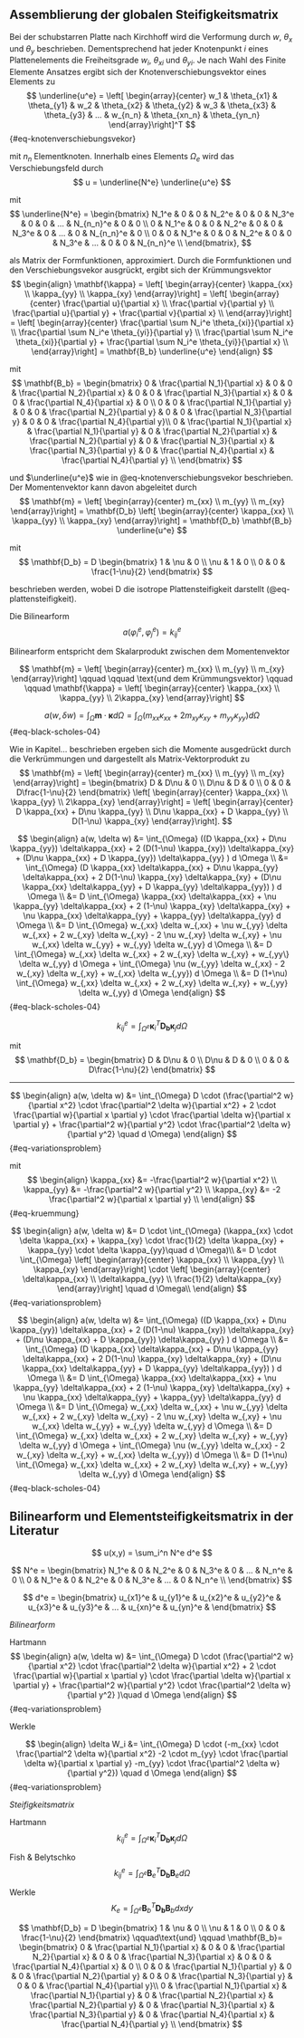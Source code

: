 ## Assemblierung der globalen Steifigkeitsmatrix

Bei der schubstarren Platte nach Kirchhoff wird die Verformung durch $w$, $\theta_x$ und $\theta_y$ beschrieben. Dementsprechend hat jeder Knotenpunkt $i$ eines Plattenelements die Freiheitsgrade $w_i$, $\theta_{xi}$ und $\theta_{yi}$. Je nach Wahl des Finite Elemente Ansatzes ergibt sich der Knotenverschiebungsvektor eines Elements zu 
$$
\underline{u^e} = \left[ \begin{array}{center} 
w_1 & \theta_{x1} & \theta_{y1} &
w_2 & \theta_{x2} & \theta_{y2} &
w_3 & \theta_{x3} & \theta_{y3} &
... &
w_{n_n} & \theta_{xn_n} & \theta_{yn_n} 
\end{array}\right]^T
$${#eq-knotenverschiebungsvekor}

mit $n_n$ Elementknoten. Innerhalb eines Elements $\Omega_e$ wird das Verschiebungsfeld durch 
$$
u = \underline{N^e} \underline{u^e}
$$

mit
$$
\underline{N^e} = 
\begin{bmatrix} 
N_1^e & 0 & 0 & N_2^e & 0 & 0 & N_3^e & 0 & 0 & ... & N_{n_n}^e & 0 & 0 \\ 
0 & N_1^e & 0 & 0 & N_2^e & 0 & 0 & N_3^e & 0 & ... & 0 & N_{n_n}^e & 0 \\ 
0 & 0 & N_1^e & 0 & 0 & N_2^e & 0 & 0 & N_3^e & ... & 0 & 0 & N_{n_n}^e \\ 
\end{bmatrix},
$$

als Matrix der Formfunktionen, approximiert. Durch die Formfunktionen und den Verschiebungsvekor ausgrückt, ergibt sich der Krümmungsvektor 
$$
\begin{align}
\mathbf{\kappa} = 
\left[ \begin{array}{center} 
\kappa_{xx} \\
\kappa_{yy} \\
\kappa_{xy}
\end{array}\right]
= 
\left[ \begin{array}{center} 
\frac{\partial u}{\partial x} \\
\frac{\partial v}{\partial y} \\
\frac{\partial u}{\partial y} + \frac{\partial v}{\partial x} \\
\end{array}\right] 
= 
\left[ \begin{array}{center} 
\frac{\partial \sum N_i^e \theta_{xi}}{\partial x} \\
\frac{\partial \sum N_i^e \theta_{yi}}{\partial y} \\
\frac{\partial \sum N_i^e \theta_{xi}}{\partial y} 
+ \frac{\partial \sum N_i^e \theta_{yi}}{\partial x} \\
\end{array}\right] 
= 
\mathbf{B_b} \underline{u^e} 
\end{align}
$$

mit 
$$
\mathbf{B_b} = 
\begin{bmatrix} 
0 & \frac{\partial N_1}{\partial x} & 0 & 
0 & \frac{\partial N_2}{\partial x} & 0 &
0 & \frac{\partial N_3}{\partial x} & 0 &
0 & \frac{\partial N_4}{\partial x} & 0 \\
0 & 0 & \frac{\partial N_1}{\partial y} &
0 & 0 & \frac{\partial N_2}{\partial y} &
0 & 0 & \frac{\partial N_3}{\partial y} & 
0 & 0 & \frac{\partial N_4}{\partial y}\\
0 & \frac{\partial N_1}{\partial x} & \frac{\partial N_1}{\partial y} & 
0 & \frac{\partial N_2}{\partial x} & \frac{\partial N_2}{\partial y} &
0 & \frac{\partial N_3}{\partial x} & \frac{\partial N_3}{\partial y} &
0 & \frac{\partial N_4}{\partial x} & \frac{\partial N_4}{\partial y} \\
\end{bmatrix}
$$

und $\underline{u^e}$ wie in @eq-knotenverschiebungsvekor beschrieben. Der Momentenvektor kann davon abgeleitet durch 
$$
\mathbf{m} = 
\left[ \begin{array}{center} 
m_{xx} \\
m_{yy} \\
m_{xy}
\end{array}\right]
=
\mathbf{D_b}
\left[ \begin{array}{center} 
\kappa_{xx} \\
\kappa_{yy} \\
\kappa_{xy}
\end{array}\right]
=
\mathbf{D_b} \mathbf{B_b} \underline{u^e} 
$$

mit
$$
\mathbf{D_b} = D \begin{bmatrix} 1 & \nu & 0 \\ \nu & 1 & 0 \\ 0 & 0 & \frac{1-\nu}{2} \end{bmatrix}
$$

beschrieben werden, wobei D die isotrope Plattensteifigkeit darstellt (@eq-plattensteifigkeit).


Die Bilinearform 
$$ 
a(\varphi_i^e, \varphi_j^e) = k_{ij}^e
$$

Bilinearform entspricht dem Skalarprodukt zwischen dem Momentenvektor 

$$
\mathbf{m} = 
\left[ \begin{array}{center} 
m_{xx} \\
m_{yy} \\
m_{xy}
\end{array}\right]
\qquad \qquad \text{und dem Krümmungsvektor} \qquad \qquad
\mathbf{\kappa} =
\left[ \begin{array}{center} 
\kappa_{xx} \\
\kappa_{yy} \\
2\kappa_{xy}
\end{array}\right]
$$

$$ 
a(w, \delta w) 
= \int_{\Omega} \mathbf{m} \cdot \mathbf{\kappa} d \Omega 
= \int_{\Omega} (m_{xx} \kappa_{xx} + 2 m_{xy} \kappa_{xy} + m_{yy} \kappa_{yy} ) d \Omega 
$$ {#eq-black-scholes-04}

Wie in Kapitel... beschrieben ergeben sich die Momente ausgedrückt durch die Verkrümmungen und dargestellt als Matrix-Vektorprodukt zu
$$
\mathbf{m} = 
\left[ \begin{array}{center} 
m_{xx} \\
m_{yy} \\
m_{xy}
\end{array}\right]
=
\begin{bmatrix} D & D\nu & 0 \\ D\nu & D & 0 \\ 0 & 0 & D\frac{1-\nu}{2} \end{bmatrix}
\left[ \begin{array}{center} 
\kappa_{xx} \\
\kappa_{yy} \\
2\kappa_{xy}
\end{array}\right]
=
\left[ \begin{array}{center} 
D \kappa_{xx} + D\nu \kappa_{yy} \\
D\nu \kappa_{xx} + D \kappa_{yy} \\
D(1-\nu) \kappa_{xy}
\end{array}\right].
$$

$$ 
\begin{align}
a(w, \delta w) 
&= \int_{\Omega} ((D \kappa_{xx} + D\nu \kappa_{yy}) \delta\kappa_{xx} 
                + 2 (D(1-\nu) \kappa_{xy}) \delta\kappa_{xy} 
                + (D\nu \kappa_{xx} + D \kappa_{yy}) \delta\kappa_{yy} ) d \Omega \\
&= \int_{\Omega} (D \kappa_{xx} \delta\kappa_{xx} + D\nu \kappa_{yy} \delta\kappa_{xx} 
                + 2 D(1-\nu) \kappa_{xy} \delta\kappa_{xy} 
                + (D\nu \kappa_{xx} \delta\kappa_{yy} + D \kappa_{yy} \delta\kappa_{yy}) ) d \Omega \\
&= D \int_{\Omega} \kappa_{xx} \delta\kappa_{xx} + \nu \kappa_{yy} \delta\kappa_{xx} 
                + 2 (1-\nu) \kappa_{xy} \delta\kappa_{xy} 
                + \nu \kappa_{xx} \delta\kappa_{yy} + \kappa_{yy} \delta\kappa_{yy} d \Omega \\
&= D \int_{\Omega} w_{,xx} \delta w_{,xx} + \nu w_{,yy} \delta w_{,xx} 
                + 2 w_{,xy} \delta w_{,xy} - 2 \nu w_{,xy} \delta w_{,xy} 
                + \nu w_{,xx} \delta w_{,yy} + w_{,yy} \delta w_{,yy} d \Omega \\
&= D \int_{\Omega} w_{,xx} \delta w_{,xx} 
                + 2 w_{,xy} \delta w_{,xy} 
                + w_{,yy\} \delta w_{,yy} d \Omega 
                + \int_{\Omega} \nu (w_{,yy} \delta w_{,xx}  - 2 w_{,xy} \delta w_{,xy} + w_{,xx} \delta w_{,yy}) d \Omega \\
&= D (1+\nu) \int_{\Omega} w_{,xx} \delta w_{,xx} 
                + 2 w_{,xy} \delta w_{,xy} 
                + w_{,yy} \delta w_{,yy} d \Omega 
\end{align}
$$ {#eq-black-scholes-04}

$$ 
k_{ij}^e
= \int_{\Omega^e} \mathbf{\kappa}_i^T \mathbf{D_b} \mathbf{\kappa}_j d\Omega
$$

mit 
$$
\mathbf{D_b} = \begin{bmatrix} D & D\nu & 0 \\ D\nu & D & 0 \\ 0 & 0 & D\frac{1-\nu}{2} \end{bmatrix}
$$

--------------------------


$$
\begin{align}
a(w, \delta w) &= \int_{\Omega} D \cdot (\frac{\partial^2 w}{\partial x^2} \cdot \frac{\partial^2 \delta w}{\partial x^2} + 2 \cdot \frac{\partial w}{\partial x \partial y} \cdot \frac{\partial \delta w}{\partial x \partial y} + \frac{\partial^2 w}{\partial y^2} \cdot \frac{\partial^2 \delta w}{\partial y^2} \quad d \Omega)
\end{align}
$$ {#eq-variationsproblem}

mit 
$$ 
\begin{align}  
\kappa_{xx} &= -\frac{\partial^2 w}{\partial x^2} \\
\kappa_{yy} &= -\frac{\partial^2 w}{\partial y^2} \\
\kappa_{xy} &= -2 \frac{\partial^2 w}{\partial x \partial y} \\ 
\end{align}
$$ {#eq-kruemmung}


$$
\begin{align}
a(w, \delta w) &= D \cdot \int_{\Omega} (\kappa_{xx} \cdot \delta \kappa_{xx}
                        + \kappa_{xy} \cdot \frac{1}{2} \delta \kappa_{xy}
                        + \kappa_{yy} \cdot \delta \kappa_{yy}\quad d \Omega)\\
            &= D \cdot \int_{\Omega} 
            \left[ \begin{array}{center} 
            \kappa_{xx} \\
            \kappa_{yy} \\
            \kappa_{xy}
            \end{array}\right] \cdot
            \left[ \begin{array}{center} 
            \delta\kappa_{xx} \\
            \delta\kappa_{yy} \\
            \frac{1}{2} \delta\kappa_{xy}
            \end{array}\right] \quad d \Omega\\
\end{align}
$$ {#eq-variationsproblem}


$$ 
\begin{align}
a(w, \delta w) 
&= \int_{\Omega} ((D \kappa_{xx} + D\nu \kappa_{yy}) \delta\kappa_{xx} 
                + 2 (D(1-\nu) \kappa_{xy}) \delta\kappa_{xy} 
                + (D\nu \kappa_{xx} + D \kappa_{yy}) \delta\kappa_{yy} ) d \Omega \\
&= \int_{\Omega} (D \kappa_{xx} \delta\kappa_{xx} + D\nu \kappa_{yy} \delta\kappa_{xx} 
                + 2 D(1-\nu) \kappa_{xy} \delta\kappa_{xy} 
                + (D\nu \kappa_{xx} \delta\kappa_{yy} + D \kappa_{yy} \delta\kappa_{yy}) ) d \Omega \\
&= D \int_{\Omega} \kappa_{xx} \delta\kappa_{xx} + \nu \kappa_{yy} \delta\kappa_{xx} 
                + 2 (1-\nu) \kappa_{xy} \delta\kappa_{xy} 
                + \nu \kappa_{xx} \delta\kappa_{yy} + \kappa_{yy} \delta\kappa_{yy} d \Omega \\
&= D \int_{\Omega} w_{,xx} \delta w_{,xx} + \nu w_{,yy} \delta w_{,xx} 
                + 2 w_{,xy} \delta w_{,xy} - 2 \nu w_{,xy} \delta w_{,xy} 
                + \nu w_{,xx} \delta w_{,yy} + w_{,yy} \delta w_{,yy} d \Omega \\
&= D \int_{\Omega} w_{,xx} \delta w_{,xx} 
                + 2 w_{,xy} \delta w_{,xy} 
                + w_{,yy} \delta w_{,yy} d \Omega 
                + \int_{\Omega} \nu (w_{,yy} \delta w_{,xx}  - 2 w_{,xy} \delta w_{,xy} + w_{,xx} \delta w_{,yy}) d \Omega \\
&= D (1+\nu) \int_{\Omega} w_{,xx} \delta w_{,xx} 
                + 2 w_{,xy} \delta w_{,xy} 
                + w_{,yy} \delta w_{,yy} d \Omega 
\end{align}
$$ {#eq-black-scholes-04}



## Bilinearform und Elementsteifigkeitsmatrix in der Literatur

$$
u(x,y) = \sum_i^n N^e d^e
$$

$$
N^e = 
\begin{bmatrix} 
N_1^e & 0 & N_2^e & 0 & N_3^e & 0 & ... & N_n^e & 0 \\ 
0 & N_1^e & 0 & N_2^e & 0 & N_3^e & ... & 0 & N_n^e \\ 
\end{bmatrix}
$$

$$
d^e = 
\begin{bmatrix} 
u_{x1}^e & u_{y1}^e & u_{x2}^e & u_{y2}^e & u_{x3}^e & u_{y3}^e & ... & u_{xn}^e & u_{yn}^e &
\end{bmatrix}
$$

_Bilinearform_

Hartmann
$$
\begin{align}
a(w, \delta w) &= \int_{\Omega} D \cdot (\frac{\partial^2 w}{\partial x^2} \cdot \frac{\partial^2 \delta w}{\partial x^2} + 2 \cdot \frac{\partial w}{\partial x \partial y} \cdot \frac{\partial \delta w}{\partial x \partial y} + \frac{\partial^2 w}{\partial y^2} \cdot \frac{\partial^2 \delta w}{\partial y^2} )\quad d \Omega
\end{align}
$$ {#eq-variationsproblem}

Werkle 

$$
\begin{align}
\delta W_i &= \int_{\Omega} D \cdot (-m_{xx} \cdot \frac{\partial^2 \delta w}{\partial x^2} -2 \cdot m_{yy} \cdot \frac{\partial \delta w}{\partial x \partial y} -m_{yy} \cdot \frac{\partial^2 \delta w}{\partial y^2}) \quad d \Omega
\end{align}
$$ {#eq-variationsproblem}

_Steifigkeitsmatrix_

Hartmann
$$ 
k_{ij}^e
= \int_{\Omega^e} \mathbf{\kappa}_i^T \mathbf{D_b} \mathbf{\kappa}_j d\Omega
$$

Fish & Belytschko
$$ 
k_{ij}^e
= \int_{\Omega^e} \mathbf{B}_e^T \mathbf{D_b} \mathbf{B}_e d\Omega
$$

Werkle 
$$ 
K_e
= \int_{\Omega^e} \mathbf{B}_b^T \mathbf{D_b} \mathbf{B}_b dx dy
$$


$$
\mathbf{D_b} = D \begin{bmatrix} 1 & \nu & 0 \\ \nu & 1 & 0 \\ 0 & 0 & \frac{1-\nu}{2} \end{bmatrix}
\qquad\text{und} \qquad
\mathbf{B_b}= 
\begin{bmatrix} 
0 & \frac{\partial N_1}{\partial x} & 0 & 
0 & \frac{\partial N_2}{\partial x} & 0 &
0 & \frac{\partial N_3}{\partial x} & 0 &
0 & \frac{\partial N_4}{\partial x} & 0 \\
0 & 0 & \frac{\partial N_1}{\partial y} &
0 & 0 & \frac{\partial N_2}{\partial y} &
0 & 0 & \frac{\partial N_3}{\partial y} & 
0 & 0 & \frac{\partial N_4}{\partial y}\\
0 & \frac{\partial N_1}{\partial x} & \frac{\partial N_1}{\partial y} & 
0 & \frac{\partial N_2}{\partial x} & \frac{\partial N_2}{\partial y} &
0 & \frac{\partial N_3}{\partial x} & \frac{\partial N_3}{\partial y} &
0 & \frac{\partial N_4}{\partial x} & \frac{\partial N_4}{\partial y} \\
\end{bmatrix}
$$
